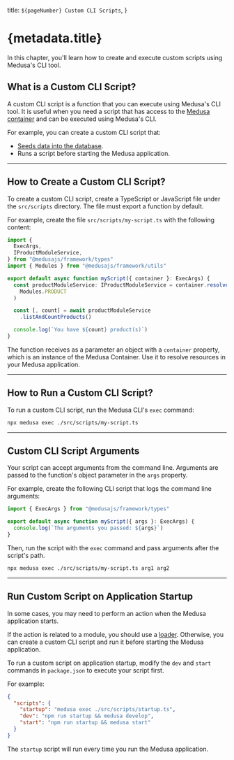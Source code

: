   title: `${pageNumber} Custom CLI Scripts`,
}

# {metadata.title}

In this chapter, you'll learn how to create and execute custom scripts using Medusa's CLI tool.

## What is a Custom CLI Script?

A custom CLI script is a function that you can execute using Medusa's CLI tool. It is useful when you need a script that has access to the [Medusa container](../medusa-container/page.mdx) and can be executed using Medusa's CLI.

For example, you can create a custom CLI script that:

- [Seeds data into the database](./seed-data/page.mdx).
- Runs a script before starting the Medusa application.

---

## How to Create a Custom CLI Script?

To create a custom CLI script, create a TypeScript or JavaScript file under the `src/scripts` directory. The file must export a function by default.

For example, create the file `src/scripts/my-script.ts` with the following content:

```ts title="src/scripts/my-script.ts"
import { 
  ExecArgs,
  IProductModuleService,
} from "@medusajs/framework/types"
import { Modules } from "@medusajs/framework/utils"

export default async function myScript({ container }: ExecArgs) {
  const productModuleService: IProductModuleService = container.resolve(
    Modules.PRODUCT
  )

  const [, count] = await productModuleService
    .listAndCountProducts()

  console.log(`You have ${count} product(s)`)
}
```

The function receives as a parameter an object with a `container` property, which is an instance of the Medusa Container. Use it to resolve resources in your Medusa application.

---

## How to Run a Custom CLI Script?

To run a custom CLI script, run the Medusa CLI's `exec` command:

```bash
npx medusa exec ./src/scripts/my-script.ts
```

---

## Custom CLI Script Arguments

Your script can accept arguments from the command line. Arguments are passed to the function's object parameter in the `args` property.

For example, create the following CLI script that logs the command line arguments:

```ts
import { ExecArgs } from "@medusajs/framework/types"

export default async function myScript({ args }: ExecArgs) {
  console.log(`The arguments you passed: ${args}`)
}
```

Then, run the script with the `exec` command and pass arguments after the script's path.

```bash
npx medusa exec ./src/scripts/my-script.ts arg1 arg2
```

---

## Run Custom Script on Application Startup

In some cases, you may need to perform an action when the Medusa application starts.

If the action is related to a module, you should use a [loader](../modules/loaders/page.mdx). Otherwise, you can create a custom CLI script and run it before starting the Medusa application.

To run a custom script on application startup, modify the `dev` and `start` commands in `package.json` to execute your script first.

For example:

```json title="package.json"
{
  "scripts": {
    "startup": "medusa exec ./src/scripts/startup.ts",
    "dev": "npm run startup && medusa develop",
    "start": "npm run startup && medusa start"
  }
}
```

The `startup` script will run every time you run the Medusa application.